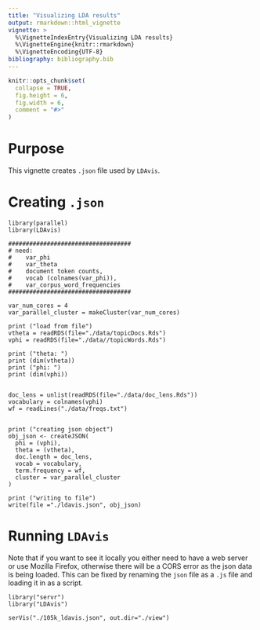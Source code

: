 ```yaml
---
title: "Visualizing LDA results"
output: rmarkdown::html_vignette
vignette: >
  %\VignetteIndexEntry{Visualizing LDA results}
  %\VignetteEngine{knitr::rmarkdown}
  %\VignetteEncoding{UTF-8}
bibliography: bibliography.bib
---
```



```r
knitr::opts_chunk$set(
  collapse = TRUE,
  fig.height = 6,
  fig.width = 6, 
  comment = "#>"
)
```

# Purpose

This vignette creates `.json` file used by `LDAvis`.

# Creating `.json`

```
library(parallel)
library(LDAvis)
```

```
###################################
# need:
#    var_phi
#    var_theta
#    document token counts,   
#    vocab (colnames(var_phi)), 
#    var_corpus_word_frequencies
###################################
```

```
var_num_cores = 4
var_parallel_cluster = makeCluster(var_num_cores)

print ("load from file")
vtheta = readRDS(file="./data/topicDocs.Rds")
vphi = readRDS(file="./data//topicWords.Rds")

print ("theta: ")
print (dim(vtheta))
print ("phi: ")
print (dim(vphi))


doc_lens = unlist(readRDS(file="./data/doc_lens.Rds"))
vocabulary = colnames(vphi)
wf = readLines("./data/freqs.txt")


print ("creating json object")
obj_json <- createJSON(
  phi = (vphi), 
  theta = (vtheta), 
  doc.length = doc_lens,
  vocab = vocabulary,
  term.frequency = wf,
  cluster = var_parallel_cluster
)

print ("writing to file")
write(file ="./ldavis.json", obj_json)
```

# Running `LDAvis`

Note that if you want to see it locally you either need to have a web server or use Mozilla Firefox, otherwise there will be a CORS error as the json data is being loaded. 
This can be fixed by renaming the `json` file as a `.js` file and loading it in as a script.

```
library("servr")
library("LDAvis")

serVis("./105k_ldavis.json", out.dir="./view")
```
